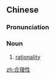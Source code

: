 ==Chinese==
{{zh-forms|type=21}}

===Pronunciation===
{{zh-pron
|m=hélǐxìng
|c=hap6 lei5 sing3
|cat=n
}}

===Noun===
{{zh-noun}}

# [[rationality]]

[[zh:合理性]]